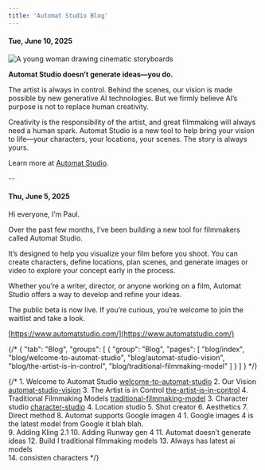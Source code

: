 ```yaml
---
title: 'Automat Studio Blog'
---
```


#### Tue, June 10, 2025

![A young woman drawing cinematic storyboards](/images/blog/june-10-2025.webp)

**Automat Studio doesn’t generate ideas—you do.**

The artist is always in control. Behind the scenes, our vision is made possible by new generative AI technologies. But we firmly believe AI’s purpose is not to replace human creativity.

Creativity is the responsibility of the artist, and great filmmaking will always need a human spark. Automat Studio is a new tool to help bring your vision to life—your characters, your locations, your scenes. The story is always yours.

Learn more at [Automat Studio](https://automatstudio.com).

--

#### Thu, June 5, 2025

Hi everyone, I’m Paul.

Over the past few months, I’ve been building a new tool for filmmakers called Automat Studio.

It’s designed to help you visualize your film before you shoot. You can create characters, define locations, plan scenes, and generate images or video to explore your concept early in the process.

Whether you’re a writer, director, or anyone working on a film, Automat Studio offers a way to develop and refine your ideas.

The public beta is now live. If you’re curious, you’re welcome to join the waitlist and take a look.

[https://www.automatstudio.com/](https://www.automatstudio.com/)



{/* {
    "tab": "Blog",
    "groups": [
        {
        "group": "Blog",
        "pages": [
            "blog/index",
            "blog/welcome-to-automat-studio",
            "blog/automat-studio-vision",
            "blog/the-artist-is-in-control",
            "blog/traditional-filmmaking-model"
        ]
        }
    ]
} */}

{/* 1. Welcome to Automat Studio [welcome-to-automat-studio](/blog/welcome-to-automat-studio)
2. Our Vision [automat-studio-vision](/blog/automat-studio-vision)
3. The Artist is in Control [the-artist-is-in-control](/blog/the-artist-is-in-control)
4. Traditional Filmmaking Models [traditional-filmmaking-model](/blog/traditional-filmmaking-model)
3. Character studio [character-studio](/blog/character-studio)
4. Location studio
5. Shot creator 
6. Aesthetics
7. Direct method
8. Automat supports  Google imagen 4
    1. Google images 4 is the latest model from Google it blah blah.  
9. Adding Kling 2.1
10. Adding Runway gen 4
11. Automat doesn’t generate ideas
12. Build I traditional filmmaking models
13. Always has latest ai models  
14. consisten characters */}
